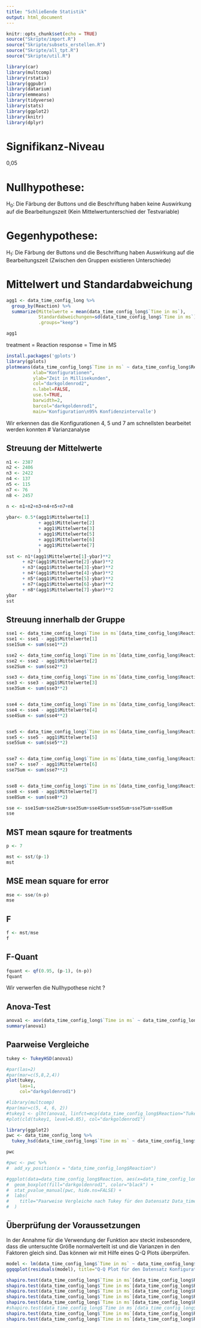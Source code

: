 ```yaml
---
title: "Schließende Statistik"
output: html_document
---
```


```r
knitr::opts_chunk$set(echo = TRUE)
source("Skripte/import.R")
source("Skripte/subsets_erstellen.R")
source("Skripte/all_tpt.R")
source("Skripte/util.R")

library(car)
library(multcomp)
library(rstatix)
library(ggpubr)
library(datarium)
library(emmeans)
library(tidyverse)
library(stats)
library(ggplot2)
library(knitr)
library(dplyr)
```

# Signifikanz-Niveau
0,05

# Nullhypothese:
H<sub>0</sub>: Die Färbung der Buttons und die Beschriftung haben keine Auswirkung auf die Bearbeitungszeit (Kein Mittelwertunterschied der Testvariable)

# Gegenhypothese:
H<sub>1</sub>: Die Färbung der Buttons und die Beschriftung haben Auswirkung auf die Bearbeitungszeit (Zwischen den Gruppen existieren Unterschiede)

# Mittelwert und Standardabweichung
```r

agg1 <- data_time_config_long %>%
  group_by(Reaction) %>%
  summarize(Mittelwerte = mean(data_time_config_long$`Time in ms`),
            Standardabweichungen=sd(data_time_config_long$`Time in ms`),
            .groups="keep")

agg1
```
treatment = Reaction
response = Time in MS
```r
install.packages('gplots')
library(gplots)
plotmeans(data_time_config_long$`Time in ms` ~ data_time_config_long$Reaction, data=data_time_config_long,
          xlab="Konfigurationen",
          ylab="Zeit in Millisekunden",
          col="darkgoldenrod2",
          n.label=FALSE,
          use.t=TRUE,
          barwidth=2,
          barcol="darkgoldenrod1",
          main='Konfiguration\n95% Konfidenzintervalle')
```

Wir erkennen das die Konfigurationen 4, 5 und 7 am schnellsten bearbeitet werden konnten 
# Varianzanalyse

## Streuung der Mittelwerte
```r
n1 <- 2387
n2 <- 2406
n3 <- 2422
n4 <- 137
n5 <- 115
n7 <- 76
n8 <- 2457

n <- n1+n2+n3+n4+n5+n7+n8
  
ybar<- 0.5*(agg1$Mittelwerte[1] 
            + agg1$Mittelwerte[2]
            + agg1$Mittelwerte[3]
            + agg1$Mittelwerte[5]
            + agg1$Mittelwerte[6]
            + agg1$Mittelwerte[7]
            )
sst <- n1*(agg1$Mittelwerte[1]-ybar)**2 
      + n2*(agg1$Mittelwerte[2]-ybar)**2 
      + n3*(agg1$Mittelwerte[3]-ybar)**2 
      + n4*(agg1$Mittelwerte[4]-ybar)**2
      + n5*(agg1$Mittelwerte[5]-ybar)**2 
      + n7*(agg1$Mittelwerte[6]-ybar)**2 
      + n8*(agg1$Mittelwerte[7]-ybar)**2
ybar
sst
```
## Streuung innerhalb der Gruppe

```r
sse1 <- data_time_config_long$`Time in ms`[data_time_config_long$Reaction == "1"]
sse1 <- sse1 - agg1$Mittelwerte[1]
sse1Sum <- sum(sse1**2)

sse2 <- data_time_config_long$`Time in ms`[data_time_config_long$Reaction == "2"]
sse2 <- sse2 - agg1$Mittelwerte[2]
sse2Sum <- sum(sse2**2)

sse3 <- data_time_config_long$`Time in ms`[data_time_config_long$Reaction == "3"]
sse3 <- sse3 - agg1$Mittelwerte[3]
sse3Sum <- sum(sse3**2)


sse4 <- data_time_config_long$`Time in ms`[data_time_config_long$Reaction == "4"]
sse4 <- sse4 - agg1$Mittelwerte[4]
sse4Sum <- sum(sse4**2)


sse5 <- data_time_config_long$`Time in ms`[data_time_config_long$Reaction == "5"]
sse5 <- sse5 - agg1$Mittelwerte[5]
sse5Sum <- sum(sse5**2)


sse7 <- data_time_config_long$`Time in ms`[data_time_config_long$Reaction == "7"]
sse7 <- sse7 - agg1$Mittelwerte[6]
sse7Sum <- sum(sse7**2)


sse8 <- data_time_config_long$`Time in ms`[data_time_config_long$Reaction == "8"]
sse8 <- sse8 - agg1$Mittelwerte[7]
sse8Sum <- sum(sse8**2)

sse <- sse1Sum+sse2Sum+sse3Sum+sse4Sum+sse5Sum+sse7Sum+sse8Sum
sse
```

## MST mean sqaure for treatments
```r
p <- 7

mst <- sst/(p-1)
mst

```
## MSE mean square for error
```r


mse <- sse/(n-p)
mse
```
## F 
```r
f <- mst/mse
f
```

## F-Quant
```r
fquant <- qf(0.95, (p-1), (n-p))
fquant
```

Wir verwerfen die Nullhypothese nicht ?

## Anova-Test
```r

anova1 <- aov(data_time_config_long$`Time in ms` ~ data_time_config_long$Reaction)
summary(anova1)
```

## Paarweise Vergleiche
```r
tukey <- TukeyHSD(anova1)

```

```r
#par(las=2)
#par(mar=c(5,8,2,4))
plot(tukey,
     las=1,
     col="darkgoldenrod1")


```

```r
#library(multcomp)
#par(mar=c(5, 4, 6, 2))
#tukey1 <- glht(anova1, linfct=mcp(data_time_config_long$Reaction="Tukey"))
#plot(cld(tukey1, level=0.05), col="darkgoldenrod1")
```

```r
library(ggplot2)
pwc <- data_time_config_long %>% 
  tukey_hsd(data_time_config_long$`Time in ms` ~ data_time_config_long$Reaction)

pwc
```

```r
#pwc <- pwc %>% 
#  add_xy_position(x = "data_time_config_long$Reaction")

#ggplot(data=data_time_config_long$Reaction, aes(x=data_time_config_long$Reaction, y = data_time_config_long$`Time in ms`)) + 
#  geom_boxplot(fill="darkgoldenrod1", color="black") + 
#  stat_pvalue_manual(pwc, hide.ns=FALSE) + 
#  labs(
#    title="Paarweise Vergleiche nach Tukey für den Datensatz Data_time_config_long"
#  )
```

## Überprüfung der Voraussetzungen
In der Annahme für die Verwendung der Funktion aov steckt insbesondere, dass die untersuchte Größe normalverteilt ist und die Varianzen in den Faktoren gleich sind. Das können wir mit Hilfe eines Q-Q Plots überprüfen.
```r
model <- lm(data_time_config_long$`Time in ms` ~ data_time_config_long$Reaction, data =data_time_config_long)
ggqqplot(residuals(model), title="Q-Q Plot für den Datensatz Konfiguration (95% Konfidenzniveau)", xlab="Theoretisch", ylab = "Residuen", panel.labs = TRUE)
```

```r

shapiro.test(data_time_config_long$`Time in ms`[data_time_config_long$Reaction == "1"])
shapiro.test(data_time_config_long$`Time in ms`[data_time_config_long$Reaction == "2"])
shapiro.test(data_time_config_long$`Time in ms`[data_time_config_long$Reaction == "3"])
shapiro.test(data_time_config_long$`Time in ms`[data_time_config_long$Reaction == "4"])
shapiro.test(data_time_config_long$`Time in ms`[data_time_config_long$Reaction == "5"])
#shapiro.test(data_time_config_long$`Time in ms`[data_time_config_long$Reaction == "6"])
shapiro.test(data_time_config_long$`Time in ms`[data_time_config_long$Reaction == "7"])
shapiro.test(data_time_config_long$`Time in ms`[data_time_config_long$Reaction == "8"])

```